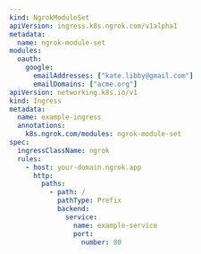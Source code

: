 ```yaml
---
kind: NgrokModuleSet
apiVersion: ingress.k8s.ngrok.com/v1alpha1
metadata:
  name: ngrok-module-set
modules:
  oauth:
    google:
      emailAddresses: ["kate.libby@gmail.com"]
      emailDomains: ["acme.org"]
apiVersion: networking.k8s.io/v1
kind: Ingress
metadata:
  name: example-ingress
  annotations:
    k8s.ngrok.com/modules: ngrok-module-set
spec:
  ingressClassName: ngrok
  rules:
    - host: your-domain.ngrok.app
      http:
        paths:
          - path: /
            pathType: Prefix
            backend:
              service:
                name: example-service
                port:
                  number: 80
```
